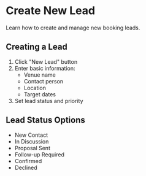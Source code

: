 # Create New Lead

Learn how to create and manage new booking leads.

## Creating a Lead

1. Click "New Lead" button
2. Enter basic information:
   - Venue name
   - Contact person
   - Location
   - Target dates
3. Set lead status and priority

## Lead Status Options

- New Contact
- In Discussion
- Proposal Sent
- Follow-up Required
- Confirmed
- Declined 